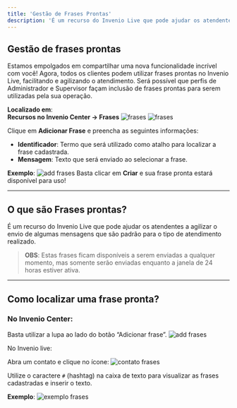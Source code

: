 ```yaml
---
title: 'Gestão de Frases Prontas'
description: 'É um recurso do Invenio Live que pode ajudar os atendentes a agilizar o envio de algumas mensagens que são padrão para o tipo de atendimento realizado..'
---
```


## Gestão de frases prontas

Estamos empolgados em compartilhar uma nova funcionalidade incrível com você! Agora, todos os clientes podem utilizar frases prontas no Invenio Live, facilitando e agilizando o atendimento. Será possível que perfis de Administrador e Supervisor façam inclusão de frases prontas para serem utilizadas pela sua operação.

**Localizado em**:  
**Recursos no Invenio Center → Frases**
![frases](https://robbublob.blob.core.windows.net/docs/menurecursos.png) 
![frases](https://robbublob.blob.core.windows.net/docs/frases1.png) 

Clique em **Adicionar Frase** e preencha as seguintes informações:

- **Identificador**: Termo que será utilizado como atalho para localizar a frase cadastrada.
- **Mensagem**: Texto que será enviado ao selecionar a frase.

**Exemplo**:
![add frases](https://robbublob.blob.core.windows.net/docs/changelog/addfrase.png) 
Basta clicar em **Criar** e sua frase pronta estará disponível para uso!

---

## O que são Frases prontas?

É um recurso do Invenio Live que pode ajudar os atendentes a agilizar o envio de algumas mensagens que são padrão para o tipo de atendimento realizado.

> **OBS**: Estas frases ficam disponíveis a serem enviadas a qualquer momento, mas somente serão enviadas enquanto a janela de 24 horas estiver ativa.

---

## Como localizar uma frase pronta?

### No Invenio Center:

Basta utilizar a lupa ao lado do botão “Adicionar frase”.
![add frases](https://robbublob.blob.core.windows.net/docs/changelog/localizafrase.png) 

No Invenio live:

Abra um contato e clique no ícone:
![contato frases](https://robbublob.blob.core.windows.net/docs/changelog/contatofrase.png) 

Utilize o caractere `#` (hashtag) na caixa de texto para visualizar as frases cadastradas e inserir o texto.

**Exemplo**:
![exemplo frases](https://robbublob.blob.core.windows.net/docs/changelog/exemplofrase.pngg) 

